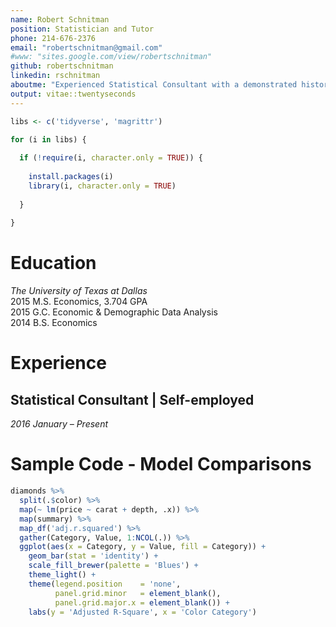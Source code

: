 ```yaml
---
name: Robert Schnitman
position: Statistician and Tutor
phone: 214-676-2376
email: "robertschnitman@gmail.com"
#www: "sites.google.com/view/robertschnitman"
github: robertschnitman
linkedin: rschnitman
aboutme: "Experienced Statistical Consultant with a demonstrated history of research and analysis. Skilled in R, Stata, and econometrics. Strong research professional with a master's degree in economics from The University of Texas at Dallas. For consulting needs, my rate is **$30 per hour**. For **$25 per hour** (group rates $20 per hour--all hourly rates negotiable), I can tutor in R, Stata, statistics, and econometrics in person or online."
output: vitae::twentyseconds
---
```


```r
libs <- c('tidyverse', 'magrittr')

for (i in libs) {
  
  if (!require(i, character.only = TRUE)) {
    
    install.packages(i)
    library(i, character.only = TRUE)
    
  }
  
}
```

# Education
*The University of Texas at Dallas*  
2015 M.S. Economics, 3.704 GPA  
2015 G.C. Economic & Demographic Data Analysis  
2014 B.S.	Economics  

# Experience
## Statistical Consultant | Self-employed
*2016 January – Present*

\begin{itemize}

\item Promoted evidence-based research by writing statistical reports grounded on economic, agricultural, and public health data.

\item Restructured datasets of 10,000+ observations and 100+ variables to ensure the quantitative methods generated valid estimations.

\item Created scatter diagrams and computed regression models to reveal trends between firm revenue and customer demographics.

\item Developed programming scripts in R, Stata, and SPSS to facilitate reproducible results for social scientists.

\item Tutored 200+ hours on WyzAnt in R, Stata, statistics, and econometrics.

\end{itemize}

# Sample Code - Model Comparisons
```r
diamonds %>%
  split(.$color) %>%
  map(~ lm(price ~ carat + depth, .x)) %>% 
  map(summary) %>%
  map_df('adj.r.squared') %>%
  gather(Category, Value, 1:NCOL(.)) %>%
  ggplot(aes(x = Category, y = Value, fill = Category)) + 
    geom_bar(stat = 'identity') + 
    scale_fill_brewer(palette = 'Blues') +
    theme_light() + 
    theme(legend.position    = 'none',
          panel.grid.minor   = element_blank(),
          panel.grid.major.x = element_blank()) + 
    labs(y = 'Adjusted R-Square', x = 'Color Category')
```





